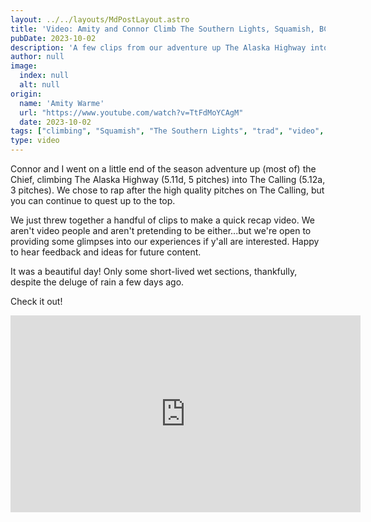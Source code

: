 ```yaml
---
layout: ../../layouts/MdPostLayout.astro
title: 'Video: Amity and Connor Climb The Southern Lights, Squamish, BC'
pubDate: 2023-10-02
description: 'A few clips from our adventure up The Alaska Highway into The Calling...'
author: null
image: 
  index: null
  alt: null
origin: 
  name: 'Amity Warme'
  url: "https://www.youtube.com/watch?v=TtFdMoYCAgM"
  date: 2023-10-02
tags: ["climbing", "Squamish", "The Southern Lights", "trad", "video", "media"]
type: video
---
```

Connor and I went on a little end of the season adventure up (most of) the Chief, climbing The Alaska Highway (5.11d, 5 pitches) into The Calling (5.12a, 3 pitches). We chose to rap after the high quality pitches on The Calling, but you can continue to quest up to the top. 

We just threw together a handful of clips to make a quick recap video. We aren't video people and aren't pretending to be either...but we're open to providing some glimpses into our experiences if y'all are interested. Happy to hear feedback and ideas for future content.

It was a beautiful day! Only some short-lived wet sections, thankfully, despite the deluge of rain a few days ago. 

Check it out!

<iframe class="youtube-embed" width="560" height="315" src="https://www.youtube.com/embed/TtFdMoYCAgM?si=5IJ-VnVp7Zkuixlf" title="YouTube video player" frameborder="0" allow="accelerometer; autoplay; clipboard-write; encrypted-media; gyroscope; picture-in-picture; web-share" allowfullscreen></iframe>